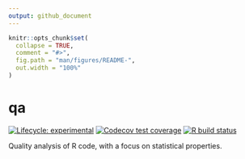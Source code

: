 ```yaml
---
output: github_document
---
```


<!-- README.md is generated from README.Rmd. Please edit that file -->

```r
knitr::opts_chunk$set(
  collapse = TRUE,
  comment = "#>",
  fig.path = "man/figures/README-",
  out.width = "100%"
)
```

# qa

<!-- badges: start -->
[![Lifecycle: experimental](https://img.shields.io/badge/lifecycle-experimental-orange.svg)](https://www.tidyverse.org/lifecycle/#experimental)
[![Codecov test coverage](https://codecov.io/gh/JSzitas/qa/branch/master/graph/badge.svg)](https://codecov.io/gh/JSzitas/qa?branch=master)
[![R build status](https://github.com/JSzitas/qa/workflows/R-CMD-check/badge.svg)](https://github.com/JSzitas/qa/actions)
<!-- badges: end -->

Quality analysis of R code, with a focus on statistical properties.
